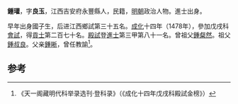 '''鍾瓘'''，字'''良玉'''，江西吉安府永豐縣人，民籍，[[明朝|明朝]]政治人物。進士出身。

早年出身國子生，后进江西鄉試第三十五名。[[成化|成化]]十四年（1478年），參加戊戌科[[會試|會試]]，得[[貢士|貢士]]第二百七十名。[[殿試|殿試]]登[[進士|進士]]第三甲第八十一名。曾祖父[[鍾粲然|鍾粲然]]。祖父[[鍾叔良|鍾叔良]]。父亲[[鍾晰|鍾晰]]，曾任教諭<ref>《天一阁藏明代科举录选刊·登科录》（《成化十四年戊戌科殿試金榜》）</ref>。

==参考==
{{reflist}}
{{明朝人物小作品}}
{{成化十四年戊戌科殿試金榜}}